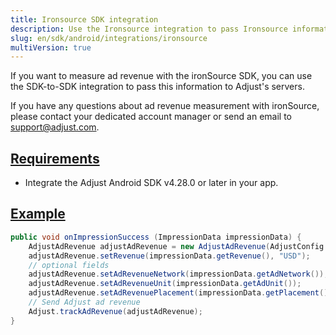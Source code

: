 ```yaml
---
title: Ironsource SDK integration
description: Use the Ironsource integration to pass Ironsource information to Adjust's servers.
slug: en/sdk/android/integrations/ironsource
multiVersion: true
---
```


If you want to measure ad revenue with the ironSource SDK, you can use the SDK-to-SDK integration to pass this information to Adjust's servers.

<Callout type="note">

If you have any questions about ad revenue measurement with ironSource, please contact your dedicated account manager or send an email to support@adjust.com.

</Callout>

## [Requirements](requirements)

-  Integrate the Adjust Android SDK v4.28.0 or later in your app.

## [Example](example)

<Tabs>
<Tab title="Java">

```java
public void onImpressionSuccess (ImpressionData impressionData) {
    AdjustAdRevenue adjustAdRevenue = new AdjustAdRevenue(AdjustConfig.AD_REVENUE_IRONSOURCE);
    adjustAdRevenue.setRevenue(impressionData.getRevenue(), "USD");
    // optional fields
    adjustAdRevenue.setAdRevenueNetwork(impressionData.getAdNetwork());
    adjustAdRevenue.setAdRevenueUnit(impressionData.getAdUnit());
    adjustAdRevenue.setAdRevenuePlacement(impressionData.getPlacement());
    // Send Adjust ad revenue
    Adjust.trackAdRevenue(adjustAdRevenue);
}
```

</Tab>
</Tabs>

